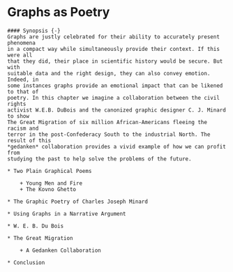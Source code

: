 # Graphs as Poetry {#ch10-poetry}

```{block, type="chapterprelude"}
#### Synopsis {-}
Graphs are justly celebrated for their ability to accurately present phenomena
in a compact way while simultaneously provide their context. If this were all
that they did, their place in scientific history would be secure. But with
suitable data and the right design, they can also convey emotion. Indeed, in
some instances graphs provide an emotional impact that can be likened to that of
poetry. In this chapter we imagine a collaboration between the civil rights
activist W.E.B. DuBois and the canonized graphic designer C. J. Minard to show
The Great Migration of six million African-Americans fleeing the racism and
terror in the post-Confederacy South to the industrial North. The result of this
*gedanken* collaboration provides a vivid example of how we can profit from
studying the past to help solve the problems of the future.
```

```{block, type="chaptercontents"}

* Two Plain Graphical Poems

	+ Young Men and Fire
	+ The Kovno Ghetto

* The Graphic Poetry of Charles Joseph Minard

* Using Graphs in a Narrative Argument

* W. E. B. Du Bois

* The Great Migration

	+ A Gedanken Collaboration

* Conclusion 

```